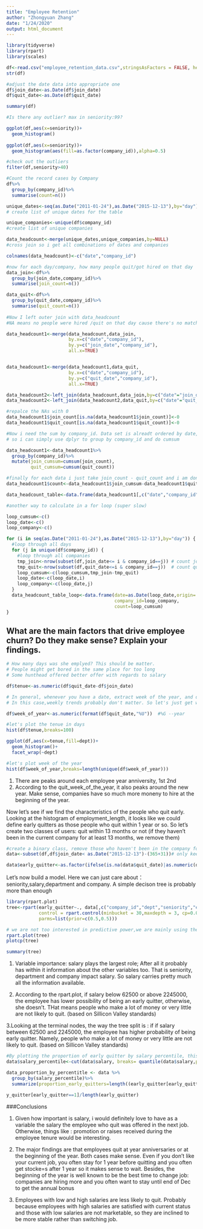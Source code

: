 ```yaml
---
title: "Employee Retention"
author: "Zhongyuan Zhang"
date: "1/24/2020"
output: html_document
---
```


```r
library(tidyverse)
library(rpart)
library(scales)
```

```r
df<-read.csv("employee_retention_data.csv",stringsAsFactors = FALSE, header = TRUE)
str(df)
```
```r
#adjust the date data into appropriate one
df$join_date<-as.Date(df$join_date)
df$quit_date<-as.Date(df$quit_date)

summary(df)

#Is there any outlier? max in seniority:99?
```
```r
ggplot(df,aes(x=seniority))+
  geom_histogram()
 
ggplot(df,aes(x=seniority))+
  geom_histogram(aes(fill=as.factor(company_id)),alpha=0.5)

#check out the outliers
filter(df,seniority>40)


```

```r
#Count the record cases by Company
df%>%
  group_by(company_id)%>%
  summarise(count=n())
```
```r
unique_dates<-seq(as.Date("2011-01-24"),as.Date("2015-12-13"),by="day")
# create list of unique dates for the table

unique_companies<-unique(df$company_id)
#create list of unique companies

data_headcount<-merge(unique_dates,unique_companies,by=NULL)
#cross join so i get all combinations of dates and companies

colnames(data_headcount)<-c("date","company_id")

#now for each day/company, how many people quit/got hired on that day
data_join<-df%>%
  group_by(join_date,company_id)%>%
  summarise(join_count=n())

data_quit<-df%>%
  group_by(quit_date,company_id)%>%
  summarise(quit_count=n())
 
#Now I left outer join with data_headcount
#NA means no people were hired /quit on that day cause there's no match; two ways to do this with different function

data_headcount1<-merge(data_headcount,data_join,
                       by.x=c("date","company_id"),
                       by.y=c("join_date","company_id"),
                       all.x=TRUE)


data_headcount1<-merge(data_headcount1,data_quit,
                       by.x=c("date","company_id"),
                       by.y=c("quit_date","company_id"),
                       all.x=TRUE)

data_headcount2<-left_join(data_headcount,data_join,by=c("date"="join_date","company_id"))
data_headcount2<-left_join(data_headcount2,data_quit,by=c("date"="quit_date","company_id"))

#repalce the NAs with 0
data_headcount1$join_count[is.na(data_headcount1$join_count)]<-0
data_headcount1$quit_count[is.na(data_headcount1$quit_count)]<-0

#Now i need the sum by company_id. Data set is alreadt ordered by date,
# so i can simply use dplyr to group by company_id and do cumsum

data_headcount1<-data_headcount1%>%
  group_by(company_id)%>%
  mutate(join_cumsum=cumsum(join_count),
         quit_cumsum=cumsum(quit_count))

#finally for each data i just take join_count - quit_count and i am done data_headcount$
data_headcount1$count<-data_headcount1$join_cumsum-data_headcount1$quit_cumsum

data_headcount_table<-data.frame(data_headcount1[,c("date","company_id","count")])

```

```r
#another way to calculate in a for loop (super slow)

loop_cumsum<-c()
loop_date<-c()
loop_company<-c()

for (i in seq(as.Date("2011-01-24"),as.Date("2015-12-13"),by="day")) {
  #loop through all days
  for (j in unique(df$company_id)) {
    #loop through all companies
    tmp_join<-nrow(subset(df,join_date<= i & company_id==j)) # count joins until that day
    tmp_quit<-nrow(subset(df,quit_date<=i & company_id==j))  # count quits until that day
    loop_cumsum<-c(loop_cumsum,tmp_join-tmp_quit)
    loop_date<-c(loop_date,i)
    loop_company<-c(loop_date,j)
  }
  data_headcount_table_loop<-data.frame(date=as.Date(loop_date,origin='1970-01-01'),
                                        company_id=loop_company,
                                        count=loop_cumsum)
}

```

## What are the main factors that drive employee churn? Do they make sense? Explain your findings.

```r
# How many days was she emplyed? This should be matter.
# People might get bored in the same place for too long
# Some hunthead offered better offer with regards to salary

df$tenue<-as.numeric(df$quit_date-df$join_date)

# In general, whenever you have a date, extract week of the year, and day of the week. They tend to give an idea of seasonality and weekly trends.
# In this case,weekly trends probably don't matter. So let's just get week of the year

df$week_of_year<-as.numeric(format(df$quit_date,"%U"))  #%G --year
```

```r
#let's plot the tenue in days
hist(df$tenue,breaks=100)

ggplot(df,aes(x=tenue,fill=dept))+
  geom_histogram()+
  facet_wrap(~dept)

#let's plot week of the year
hist(df$week_of_year,breaks=length(unique(df$week_of_year)))
```
1. There are peaks around each employee year anniversity, 1st 2nd
2. According to the quit_week_of_the_year, it also peaks around the new year. Make sense, companies have so much more moneny to hire at the beginning of the year.

Now let's see if we find the characteristics of the people who quit early. Looking at the histogram of employment_length, it looks like we could define early quitters as those people who quit within 1 year or so.
So let's create two classes of users: quit within 13 months or not (if they haven't been in the current company for at least 13 months, we remove them)

```r
#create a binary class, remove those who haven't been in the company for more than 13 months
data<-subset(df,df$join_date< as.Date("2015-12-13")-(365+31))# only keep people who had enough time to age

data$early_quitter<-as.factor(ifelse(is.na(data$quit_date)|as.numeric(data$quit_date-data$join_date)> 396,0,1))

```

Let's now build a model. Here we can just care about：seniority,salary,department and company. A simple decison tree is probably more than enough

```r
library(rpart.plot)
tree<-rpart(early_quitter~., data[,c("company_id","dept","seniority","early_quitter","salary")],
            control = rpart.control(minbucket = 30,maxdepth = 3, cp=0.000001),
            parms=list(prior=c(0.5,0.5)))

# we are not too interested in predictive power,we are mainly using the tree as a descriptive stat tool
rpart.plot(tree)
plotcp(tree)

summary(tree)
```
1. Variable importance: salary plays the largest role; After all it probably has within it information about the other variables too. That is seniority, department and company impact salary. So salary carries pretty much all the information available.

2. According to the rpart.plot, if salary below 62500 or above 2245000, the employee has lower possibility of being an early quitter, otherwise, she doesn't. THat means people who make a lot of money or very little are not likely to quit. (based on Sillicon Valley standards)
 
3.Looking at the terminal nodes, the way the tree split is : if if salary between 62500 and 2245000, the employee has higher probability of being early quitter. Namely,  people who make a lot of money or very little are not likely to quit. (based on Sillicon Valley standards)

```r
#By plotting the proportion of early quitter by salary percentile, this becomes quite clear:
data$salary_percentile<-cut(data$salary, breaks= quantile(data$salary,probs=seq(0,1,0.02)), include.lowest = TRUE, labels=1:50)

data_proportion_by_percentitle <- data %>%
  group_by(salary_percentile)%>%
  summarize(proportion_early_quitters=length((early_quitter[early_quitter==1])/length(early_quitter)))
 
y_quitter[early_quitter==1]/length(early_quitter) 

```

###Conclusions

1. Given how important is salary, i would definitely love to have as a variable the salary the employee who quit was offered in the next job. Otherwise, things like : promotion or raises received during the employee tenure would be interesting.

2. The major findings are that employees quit at year anniversaries or at the beginning of the year. Both cases make sense. Even if you don't like your current job, you often stay for 1 year before quitting and you often get stocke=s after 1 year so it makes sense to wait. Besides, the beginning of the year is well known to be the best time to change job: companies are hiring more and you often want to stay until end of Dec to get the annual bonus

3. Employees with low and high salaries are less likely to quit. Probably because employees with high salaries are satisfied with current status and those with low salaries are not marketable, so they are inclined to be more stable rather than switching job.